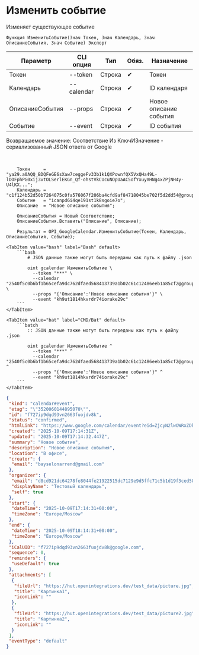 ﻿---
sidebar_position: 6
description: Изменить событие и другие функции для работы с Google Calendar в Открытом пакете интеграций - бесплатной open-source библиотеке интеграций для 1С:Предприятие 8, OneScript и CLI
keywords: [1C, 1С, 1С:Предприятие, 1С:Предприятие 8.3, API, Интеграция, Сервисы, Обмен, OneScript, CLI, Google Calendar]
---


# Изменить событие
 Изменяет существующее событие



`Функция ИзменитьСобытие(Знач Токен, Знач Календарь, Знач ОписаниеСобытия, Знач Событие) Экспорт`

  | Параметр | CLI опция | Тип | Обяз. | Назначение |
  |-|-|-|-|-|
  | Токен | --token | Строка | &#x2714; | Токен |
  | Календарь | --calendar | Строка | &#x2714; | ID календаря |
  | ОписаниеСобытия | --props | Строка | &#x2714; | Новое описание события |
  | Событие | --event | Строка | &#x2714; | ID события |

  
  Возвращаемое значение:   Соответствие Из КлючИЗначение - сериализованный JSON ответа от Google

<br/>



```bsl title="Пример использования для 1С:Предприятие/OneScript"
    Токен     = "ya29.a0AQQ_BDQFeGE6sXaw7ceggeFv33b1k1QXPownfQX5VxQHa49L-lDOFphPG0xij3vtOLSerlEKGn_Qf-ohstVkCUcuNOpUaAC5ofYxuyXHNg4xZPjNH4y-U4lKX...";
    Календарь = "c1f124b52d50b7264075c0fa576067f206ba4cfd9af84718045be702f5d2dd54@group.calendar.google.com";
    Событие   = "icanpd6i4qe191st1k8sgoie7o";
    Описание  = "Новое описание события";

    ОписаниеСобытия = Новый Соответствие;
    ОписаниеСобытия.Вставить("Описание", Описание);

    Результат = OPI_GoogleCalendar.ИзменитьСобытие(Токен, Календарь, ОписаниеСобытия, Событие);
```
    

 <Tabs>
  
    <TabItem value="bash" label="Bash" default>
        ```bash
            # JSON данные также могут быть переданы как путь к файлу .json
            
            oint gcalendar ИзменитьСобытие \
              --token "***" \
              --calendar "2540f5c0b6bf1b65cefa9dc762dfaed568413739a1b02c61c12486eeb1a85cf2@group.calendar.google.com" \
              --props "{'Описание':'Новое описание события'}" \
              --event "kh9ut1814hkvrdr74iorake29c"
        ```
    </TabItem>
  
    <TabItem value="bat" label="CMD/Bat" default>
        ```batch
            :: JSON данные также могут быть переданы как путь к файлу .json
            
            oint gcalendar ИзменитьСобытие ^
              --token "***" ^
              --calendar "2540f5c0b6bf1b65cefa9dc762dfaed568413739a1b02c61c12486eeb1a85cf2@group.calendar.google.com" ^
              --props "{'Описание':'Новое описание события'}" ^
              --event "kh9ut1814hkvrdr74iorake29c"
        ```
    </TabItem>
</Tabs>


```json title="Результат"
{
 "kind": "calendar#event",
 "etag": "\"3520060144895070\"",
 "id": "f727ip9dqd93vn2663fuojdv8k",
 "status": "confirmed",
 "htmlLink": "https://www.google.com/calendar/event?eid=ZjcyN2lwOWRxZDkzdm4yNjYzZnVvamR2OGsgZDhjZDkyMWRjNjQyNzhmZTgwNDRmZTIxOTIyNTE1ZGM3MTI5ZTlkNWZmYzcxYzViMWQxOWYzY2VkNThmZjJjMkBn",
 "created": "2025-10-09T17:14:31Z",
 "updated": "2025-10-09T17:14:32.447Z",
 "summary": "Новое событие",
 "description": "Новое описание события",
 "location": "В офисе",
 "creator": {
  "email": "bayselonarrend@gmail.com"
 },
 "organizer": {
  "email": "d8cd921dc64278fe8044fe21922515dc7129e9d5ffc71c5b1d19f3ced58ff2c2@group.calendar.google.com",
  "displayName": "Тестовый календарь",
  "self": true
 },
 "start": {
  "dateTime": "2025-10-09T17:14:31+00:00",
  "timeZone": "Europe/Moscow"
 },
 "end": {
  "dateTime": "2025-10-09T18:14:31+00:00",
  "timeZone": "Europe/Moscow"
 },
 "iCalUID": "f727ip9dqd93vn2663fuojdv8k@google.com",
 "sequence": 0,
 "reminders": {
  "useDefault": true
 },
 "attachments": [
  {
   "fileUrl": "https://hut.openintegrations.dev/test_data/picture.jpg",
   "title": "Картинка1",
   "iconLink": ""
  },
  {
   "fileUrl": "https://hut.openintegrations.dev/test_data/picture2.jpg",
   "title": "Картинка2",
   "iconLink": ""
  }
 ],
 "eventType": "default"
}
```
